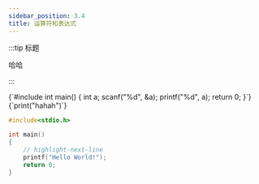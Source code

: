 ```yaml
---
sidebar_position: 3.4
title: 运算符和表达式
---
```


:::tip 标题

哈哈

:::

<Editor showInput={true}>
    {`#include<stdio.h>
int main()
{
    int a;
    scanf("%d", &a);
    printf("%d", a);
    return 0;
}`}
</Editor>

<Editor language="python">
    {`print("hahah")`}
</Editor>

```c showLineNumbers
#include<stdio.h>

int main()
{
    // highlight-next-line
    printf("Hello World!");
    return 0;
}
```